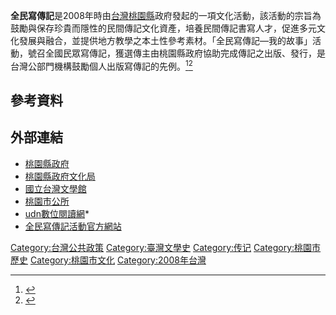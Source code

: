 '''全民寫傳記'''是2008年時由[[台灣|台灣]][[桃園市|桃園縣]]政府發起的一項文化活動，該活動的宗旨為鼓勵與保存珍貴而隱性的民間傳記文化資產，培養民間傳記書寫人才，促進多元文化發展與融合，並提供地方教學之本土性參考素材。「全民寫傳記—我的故事」活動，號召全國民眾寫傳記，獲選傳主由桃園縣政府協助完成傳記之出版、發行，是台灣公部門機構鼓勵個人出版寫傳記的先例。<ref>{{cite news |author1=謝武雄 |title=「全民寫傳記」徵文 本報記者奪首獎 |url=https://news.ltn.com.tw/news/life/paper/539991 |accessdate=2019-10-30 |work=自由時報 |date=2011-11-18 |archive-date=2019-10-30 |archive-url=https://web.archive.org/web/20191030112930/https://news.ltn.com.tw/news/life/paper/539991 |dead-url=no }}</ref><ref>{{cite news |title=桃園縣第3屆「全民寫傳記」徵件活動 |url=http://www.citytalk.tw/event/69724-%E6%A1%83%E5%9C%92%E7%B8%A3%E7%AC%AC3%E5%B1%86%E3%80%8C%E5%85%A8%E6%B0%91%E5%AF%AB%E5%82%B3%E8%A8%98%E3%80%8D%E5%BE%B5%E4%BB%B6%E6%B4%BB%E5%8B%95 |accessdate=2019-10-30 |publisher=Citytalk城市通 |archive-date=2019-10-30 |archive-url=https://web.archive.org/web/20191030114433/http://www.citytalk.tw/event/69724-%25E6%25A1%2583%25E5%259C%2592%25E7%25B8%25A3%25E7%25AC%25AC3%25E5%25B1%2586%25E3%2580%258C%25E5%2585%25A8%25E6%25B0%2591%25E5%25AF%25AB%25E5%2582%25B3%25E8%25A8%2598%25E3%2580%258D%25E5%25BE%25B5%25E4%25BB%25B6%25E6%25B4%25BB%25E5%258B%2595 |dead-url=no }}</ref>

== 參考資料 ==
{{reflist}}

== 外部連結 ==
*[http://www.tycg.gov.tw/ 桃園縣政府]{{Wayback|url=http://www.tycg.gov.tw/ |date=20090905062055 }}
*[https://web.archive.org/web/20160214133524/http://www.tyccc.gov.tw/ 桃園縣政府文化局]
*[http://www.nmtl.gov.tw/ 國立台灣文學館]{{Wayback|url=http://www.nmtl.gov.tw/ |date=20080705130828 }}
*[http://www.taocity.gov.tw/welcome.htm 桃園市公所]{{Wayback|url=http://www.taocity.gov.tw/welcome.htm |date=20080823163404 }}
*[http://reading.udn.com/ udn數位閱讀網]* {{Wayback|url=http://reading.udn.com/ |date=20080720160507 }}
*[http://www2.tyccc.gov.tw/biography/ 全民寫傳記活動官方網站]{{Wayback|url=http://www2.tyccc.gov.tw/biography/ |date=20080908105637 }}

{{台湾小作品}}
[[Category:台灣公共政策|Category:台灣公共政策]]
[[Category:臺灣文學史|Category:臺灣文學史]]
[[Category:传记|Category:传记]]
[[Category:桃園市歷史|Category:桃園市歷史]]
[[Category:桃園市文化|Category:桃園市文化]]
[[Category:2008年台灣|Category:2008年台灣]]